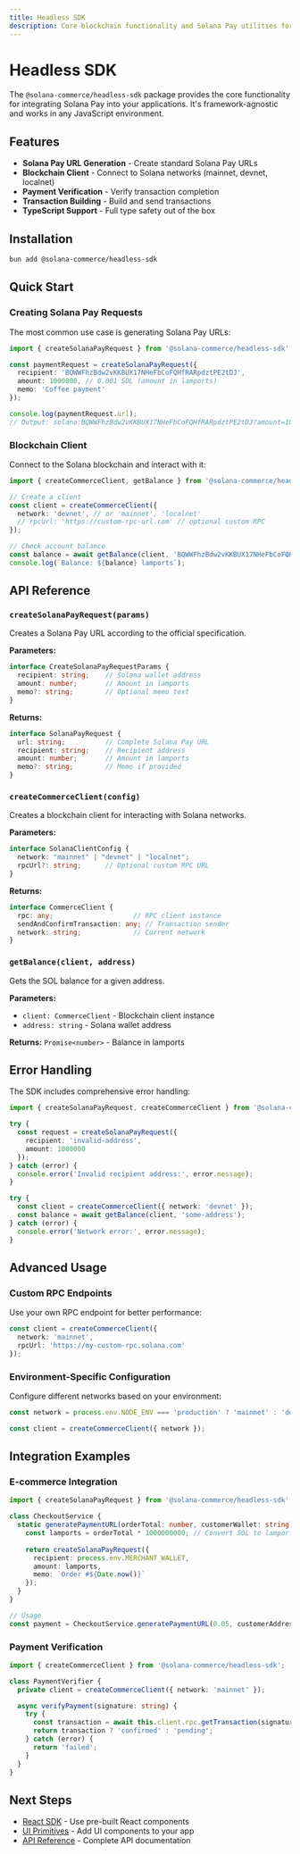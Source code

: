 ```yaml
---
title: Headless SDK
description: Core blockchain functionality and Solana Pay utilities for any JavaScript environment
---
```


# Headless SDK

The `@solana-commerce/headless-sdk` package provides the core functionality for integrating Solana Pay into your applications. It's framework-agnostic and works in any JavaScript environment.

## Features

- **Solana Pay URL Generation** - Create standard Solana Pay URLs
- **Blockchain Client** - Connect to Solana networks (mainnet, devnet, localnet)
- **Payment Verification** - Verify transaction completion
- **Transaction Building** - Build and send transactions
- **TypeScript Support** - Full type safety out of the box

## Installation

```bash
bun add @solana-commerce/headless-sdk
```

## Quick Start

### Creating Solana Pay Requests

The most common use case is generating Solana Pay URLs:

```typescript
import { createSolanaPayRequest } from '@solana-commerce/headless-sdk';

const paymentRequest = createSolanaPayRequest({
  recipient: 'BQWWFhzBdw2vKKBUX17NHeFbCoFQHfRARpdztPE2tDJ',
  amount: 1000000, // 0.001 SOL (amount in lamports)
  memo: 'Coffee payment'
});

console.log(paymentRequest.url);
// Output: solana:BQWWFhzBdw2vKKBUX17NHeFbCoFQHfRARpdztPE2tDJ?amount=1000000&memo=Coffee%20payment
```

### Blockchain Client

Connect to the Solana blockchain and interact with it:

```typescript
import { createCommerceClient, getBalance } from '@solana-commerce/headless-sdk';

// Create a client
const client = createCommerceClient({
  network: 'devnet', // or 'mainnet', 'localnet'
  // rpcUrl: 'https://custom-rpc-url.com' // optional custom RPC
});

// Check account balance
const balance = await getBalance(client, 'BQWWFhzBdw2vKKBUX17NHeFbCoFQHfRARpdztPE2tDJ');
console.log(`Balance: ${balance} lamports`);
```

## API Reference

### `createSolanaPayRequest(params)`

Creates a Solana Pay URL according to the official specification.

**Parameters:**

```typescript
interface CreateSolanaPayRequestParams {
  recipient: string;    // Solana wallet address
  amount: number;       // Amount in lamports
  memo?: string;        // Optional memo text
}
```

**Returns:**

```typescript
interface SolanaPayRequest {
  url: string;          // Complete Solana Pay URL
  recipient: string;    // Recipient address
  amount: number;       // Amount in lamports
  memo?: string;        // Memo if provided
}
```

### `createCommerceClient(config)`

Creates a blockchain client for interacting with Solana networks.

**Parameters:**

```typescript
interface SolanaClientConfig {
  network: "mainnet" | "devnet" | "localnet";
  rpcUrl?: string;      // Optional custom RPC URL
}
```

**Returns:**

```typescript
interface CommerceClient {
  rpc: any;                    // RPC client instance
  sendAndConfirmTransaction: any; // Transaction sender
  network: string;             // Current network
}
```

### `getBalance(client, address)`

Gets the SOL balance for a given address.

**Parameters:**
- `client: CommerceClient` - Blockchain client instance
- `address: string` - Solana wallet address

**Returns:** `Promise<number>` - Balance in lamports

## Error Handling

The SDK includes comprehensive error handling:

```typescript
import { createSolanaPayRequest, createCommerceClient } from '@solana-commerce/headless-sdk';

try {
  const request = createSolanaPayRequest({
    recipient: 'invalid-address',
    amount: 1000000
  });
} catch (error) {
  console.error('Invalid recipient address:', error.message);
}

try {
  const client = createCommerceClient({ network: 'devnet' });
  const balance = await getBalance(client, 'some-address');
} catch (error) {
  console.error('Network error:', error.message);
}
```

## Advanced Usage

### Custom RPC Endpoints

Use your own RPC endpoint for better performance:

```typescript
const client = createCommerceClient({
  network: 'mainnet',
  rpcUrl: 'https://my-custom-rpc.solana.com'
});
```

### Environment-Specific Configuration

Configure different networks based on your environment:

```typescript
const network = process.env.NODE_ENV === 'production' ? 'mainnet' : 'devnet';

const client = createCommerceClient({ network });
```

## Integration Examples

### E-commerce Integration

```typescript
import { createSolanaPayRequest } from '@solana-commerce/headless-sdk';

class CheckoutService {
  static generatePaymentURL(orderTotal: number, customerWallet: string) {
    const lamports = orderTotal * 1000000000; // Convert SOL to lamports
    
    return createSolanaPayRequest({
      recipient: process.env.MERCHANT_WALLET,
      amount: lamports,
      memo: `Order #${Date.now()}`
    });
  }
}

// Usage
const payment = CheckoutService.generatePaymentURL(0.05, customerAddress);
```

### Payment Verification

```typescript
import { createCommerceClient } from '@solana-commerce/headless-sdk';

class PaymentVerifier {
  private client = createCommerceClient({ network: 'mainnet' });

  async verifyPayment(signature: string) {
    try {
      const transaction = await this.client.rpc.getTransaction(signature).send();
      return transaction ? 'confirmed' : 'pending';
    } catch (error) {
      return 'failed';
    }
  }
}
```

## Next Steps

- [React SDK](/docs/react-sdk) - Use pre-built React components
- [UI Primitives](/docs/ui-primitives) - Add UI components to your app
- [API Reference](/docs/api/headless-sdk) - Complete API documentation 